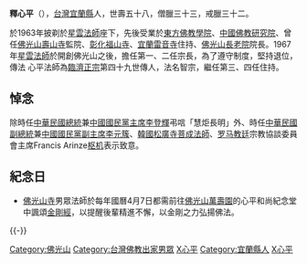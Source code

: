 {{Unreferenced|time=2018-02-27T13:21:39+00:00}}
'''釋心平'''（{{bd|1938年||1995年|4月7日}}），[[台灣|台灣]][[宜蘭縣|宜蘭縣]]人，世壽五十八，僧臘三十三，戒臘三十二。

於1963年披剃於[[星雲法師|星雲法師]]座下，先後受業於[[東方佛教學院|東方佛教學院]]、[[中國佛教研究院|中國佛教研究院]]、曾任[[佛光山|佛光山]][[壽山寺|壽山寺]]監院、[[彰化市|彰化]][[福山寺|福山寺]]、[[宜蘭市|宜蘭]][[雷音寺|雷音寺]]住持、[[佛光山|佛光山]][[長老院|長老院]]院長。1967年[[星雲法師|星雲法師]]於開創佛光山之後，擔任第一、二任宗長，為了遵守制度，堅持退位，傳法 心平法師為[[臨濟正宗|臨濟正宗]]第四十九世傳人，法名智宗，繼任第三、四任住持。

== 悼念 ==
除時任[[中華民國總統|中華民國總統]]兼[[中國國民黨主席|中國國民黨主席]][[李登輝|李登輝]]弔唁「慧炬長明」外、時任[[中華民國副總統|中華民國副總統]]兼[[中國國民黨副主席|中國國民黨副主席]][[李元簇|李元簇]]、[[韓國|韓國]][[松廣寺|松廣寺]][[菩成法師|菩成法師]]、[[罗马教廷|罗马教廷]]宗教協談委員會主席Francis Arinze[[枢机|枢机]]表示致意。

==紀念日==
*[[佛光山寺|佛光山寺]]男眾法師於每年國曆4月7日都需前往[[佛光山|佛光山]][[萬壽園|萬壽園]]的心平和尚紀念堂中諷頌[[金剛經|金剛經]]，以提醒後輩精進不懈，以金剛之力弘揚佛法。

{{-}}
{{start box}}
{{s-before|[[星雲大師|星雲大師]]}}
{{s-title|佛光山第四任住持|西元1985年—1995年}}
{{s-after|[[心定和尚|心定和尚]]
}}
{{end box}}

{{DEFAULTSORT:S釋心平}}
[[Category:佛光山|Category:佛光山]]
[[Category:台灣佛教出家男眾|Category:台灣佛教出家男眾]]
[[Category:临济宗僧人|X心平]]
[[Category:宜蘭縣人|Category:宜蘭縣人]]
[[Category:釋姓|X心平]]